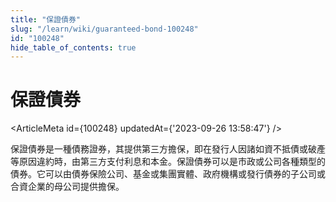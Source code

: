 ```yaml
---
title: "保證債券"
slug: "/learn/wiki/guaranteed-bond-100248"
id: "100248"
hide_table_of_contents: true
---
```



# 保證債券

<ArticleMeta id={100248} updatedAt={'2023-09-26 13:58:47'} />
<div className='border-solid border-b border-t-0 my-4 border-[var(--ifm-color-gray-300)]' />

保證債券是一種債務證券，其提供第三方擔保，即在發行人因諸如資不抵債或破產等原因違約時，由第三方支付利息和本金。保證債券可以是市政或公司各種類型的債券。它可以由債券保險公司、基金或集團實體、政府機構或發行債券的子公司或合資企業的母公司提供擔保。
